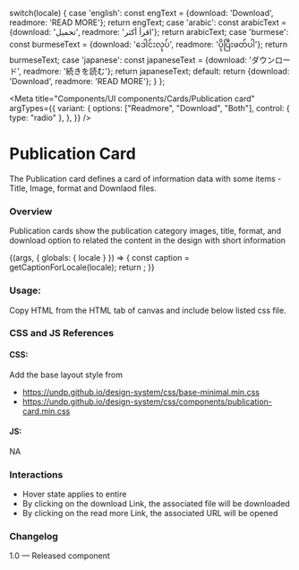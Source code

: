 
  switch(locale) {
    case 'english': const engText = {download: 'Download', readmore: 'READ MORE'}; return engText;
    case 'arabic': const arabicText = {download: 'تحميل', readmore: 'اقرأ أكثر'}; return arabicText;
    case 'burmese': const burmeseText = {download: 'ဒေါင်းလုပ်', readmore: 'ပိုပြီးဖတ်ပါ'}; return burmeseText;
    case 'japanese': const japaneseText = {download: 'ダウンロード', readmore: '続きを読む'}; return japaneseText;
    default:
      return {download: 'Download', readmore: 'READ MORE'};
  }
};

<Meta title="Components/UI components/Cards/Publication card"
  argTypes={{
    variant: {
      options: ["Readmore", "Download", "Both"],
      control: { type: "radio" },
    },
  }}
 />

# Publication Card

The Publication card defines a card of information data with some items -  Title, Image, format and Downlaod files.

### Overview
Publication cards show the publication category images, title, format, and download option to related the content in the design with short information

<Canvas>
  <Story name="Publication card" >
    {(args, { globals: { locale } }) => {
      const caption = getCaptionForLocale(locale);
      return <PublicationCard
        download={caption.download} readmore={caption.readmore} image {...args}
      ></PublicationCard>;
    }}
  </Story>
</Canvas>

### Usage:
Copy HTML from the HTML tab of canvas and include below listed css file.

### CSS and JS References

#### CSS:

Add the base layout style from

- https://undp.github.io/design-system/css/base-minimal.min.css
- https://undp.github.io/design-system/css/components/publication-card.min.css

#### JS:

NA

### Interactions
- Hover state applies to entire
- By clicking on the download Link, the associated file will be downloaded
- By clicking on the read more Link, the associated URL will be opened

### Changelog
1.0 — Released component
